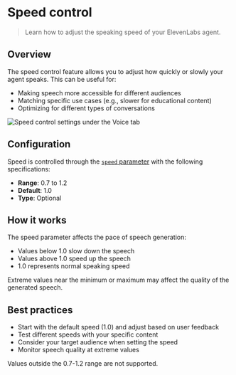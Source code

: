 # Speed control

> Learn how to adjust the speaking speed of your ElevenLabs agent.

## Overview

The speed control feature allows you to adjust how quickly or slowly your agent speaks. This can be useful for:

* Making speech more accessible for different audiences
* Matching specific use cases (e.g., slower for educational content)
* Optimizing for different types of conversations

<Frame background="subtle">
  <img src="file:28d9f769-dcf9-48c5-8e0f-77d77ca715c7" alt="Speed control settings under the Voice tab" />
</Frame>

## Configuration

Speed is controlled through the [`speed` parameter](/docs/api-reference/agents/create#request.body.conversation_config.tts.speed) with the following specifications:

* **Range**: 0.7 to 1.2
* **Default**: 1.0
* **Type**: Optional

## How it works

The speed parameter affects the pace of speech generation:

* Values below 1.0 slow down the speech
* Values above 1.0 speed up the speech
* 1.0 represents normal speaking speed

<Note>
  Extreme values near the minimum or maximum may affect the quality of the generated speech.
</Note>

## Best practices

* Start with the default speed (1.0) and adjust based on user feedback
* Test different speeds with your specific content
* Consider your target audience when setting the speed
* Monitor speech quality at extreme values

<Warning>
  Values outside the 0.7-1.2 range are not supported.
</Warning>
